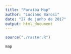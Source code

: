 ```yaml
---
title: "Paraiba Map"
author: "Luciano Barosi"
date: "27 de junho de 2017"
output: html_document
---
```



```r
source("./raster.R")
```

```r
map
```
